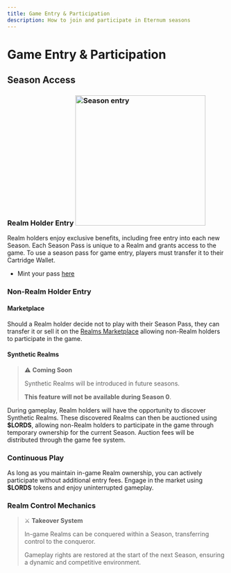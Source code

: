 ```yaml
---
title: Game Entry & Participation
description: How to join and participate in Eternum seasons
---
```


# Game Entry & Participation

## Season Access

### Realm Holder Entry <img src="/ring_pass.png" alt="Season entry" width="300" className=" float-right" />

Realm holders enjoy exclusive benefits, including free entry into each new Season. Each Season Pass is unique to a Realm
and grants access to the game. To use a season pass for game entry, players must transfer it to their Cartridge Wallet.

- Mint your pass [here](https://empire.realms.world/)

### Non-Realm Holder Entry

#### Marketplace

Should a Realm holder decide not to play with their Season Pass, they can transfer it or sell it on the
[Realms Marketplace](https://market.realms.world/) allowing non-Realm holders to participate in the game.

#### Synthetic Realms

> ⚠️ **Coming Soon**
>
> Synthetic Realms will be introduced in future seasons.
>
> **This feature will not be available during Season 0**.

During gameplay, Realm holders will have the opportunity to discover Synthetic Realms. These discovered Realms can then
be auctioned using **$LORDS**, allowing non-Realm holders to participate in the game through temporary ownership for the
current Season. Auction fees will be distributed through the game fee system.

### Continuous Play

As long as you maintain in-game Realm ownership, you can actively participate without additional entry fees. Engage in
the market using **$LORDS** tokens and enjoy uninterrupted gameplay.

### Realm Control Mechanics

> ⚔️ **Takeover System**
>
> In-game Realms can be conquered within a Season, transferring control to the conqueror.
>
> Gameplay rights are restored at the start of the next Season, ensuring a dynamic and competitive environment.
